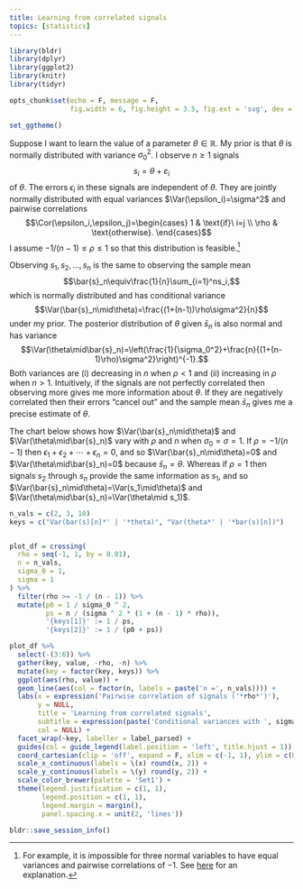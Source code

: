 ```yaml
---
title: Learning from correlated signals
topics: [statistics]
---
```


```r
library(bldr)
library(dplyr)
library(ggplot2)
library(knitr)
library(tidyr)

opts_chunk$set(echo = F, message = F,
               fig.width = 6, fig.height = 3.5, fig.ext = 'svg', dev = 'svg')

set_ggtheme()
```

Suppose I want to learn the value of a parameter $\theta\in\mathbb{R}$.
My prior is that $\theta$ is normally distributed with variance $\sigma_0^2$.
I observe $n\ge1$ signals
$$\DeclareMathOperator{\Cor}{Cor}
\DeclareMathOperator{\E}{E}
\DeclareMathOperator{\Var}{Var}
\newcommand{\R}{\mathbb{R}}
\renewcommand{\epsilon}{\varepsilon}
s_i=\theta+\epsilon_i$$
of $\theta$.
The errors $\epsilon_i$ in these signals are independent of $\theta$.
They are jointly normally distributed with equal variances $\Var(\epsilon_i)=\sigma^2$ and pairwise correlations
$$\Cor(\epsilon_i,\epsilon_j)=\begin{cases}
1 & \text{if}\ i=j \\
\rho & \text{otherwise}.
\end{cases}$$
I assume $-1/(n-1)\le\rho\le1$ so that this distribution is feasible.[^feasible]

[^feasible]: For example, it is impossible for three normal variables to have equal variances and pairwise correlations of $-1$.
See [here](/blog/transitivity-positive-correlations/) for an explanation.

Observing $s_1,s_2,\ldots,s_n$ is the same to observing the sample mean
$$\bar{s}_n\equiv\frac{1}{n}\sum_{i=1}^ns_i,$$
which is normally distributed and has conditional variance
$$\Var(\bar{s}_n\mid\theta)=\frac{(1+(n-1))\rho\sigma^2}{n}$$
under my prior.
The posterior distribution of $\theta$ given $\bar{s}_n$ is also normal and has variance
$$\Var(\theta\mid\bar{s}_n)=\left(\frac{1}{\sigma_0^2}+\frac{n}{(1+(n-1)\rho)\sigma^2}\right)^{-1}.$$
Both variances are
(i) decreasing in $n$ when $\rho<1$ and
(ii) increasing in $\rho$ when $n>1$.
Intuitively, if the signals are not perfectly correlated then observing more gives me more information about $\theta$.
If they are negatively correlated then their errors "cancel out" and the sample mean $\bar{s}_n$ gives me a precise estimate of $\theta$.

The chart below shows how $\Var(\bar{s}_n\mid\theta)$ and $\Var(\theta\mid\bar{s}_n)$ vary with $\rho$ and $n$ when $\sigma_0=\sigma=1$.
If $\rho=-1/(n-1)$ then $\epsilon_1+\epsilon_2+\cdots+\epsilon_n=0$, and so $\Var(\bar{s}_n\mid\theta)=0$ and $\Var(\theta\mid\bar{s}_n)=0$ because $\bar{s}_n=\theta$.
Whereas if $\rho=1$ then signals $s_2$ through $s_n$ provide the same information as $s_1$, and so $\Var(\bar{s}_n\mid\theta)=\Var(s_1\mid\theta)$ and $\Var(\theta\mid\bar{s}_n)=\Var(\theta\mid s_1)$.

```r
n_vals = c(2, 3, 10)
keys = c("Var(bar(s)[n]*' | '*theta)", "Var(theta*' | '*bar(s)[n])")


plot_df = crossing(
  rho = seq(-1, 1, by = 0.01),
  n = n_vals,
  sigma_0 = 1,
  sigma = 1
) %>%
  filter(rho >= -1 / (n - 1)) %>%
  mutate(p0 = 1 / sigma_0 ^ 2,
         ps = n / (sigma ^ 2 * (1 + (n - 1) * rho)),
         '{keys[1]}' := 1 / ps,
         '{keys[2]}' := 1 / (p0 + ps))

plot_df %>%
  select(-(3:6)) %>%
  gather(key, value, -rho, -n) %>%
  mutate(key = factor(key, keys)) %>%
  ggplot(aes(rho, value)) +
  geom_line(aes(col = factor(n, labels = paste('n =', n_vals)))) +
  labs(x = expression('Pairwise correlation of signals ('*rho*')'),
       y = NULL,
       title = 'Learning from correlated signals',
       subtitle = expression(paste('Conditional variances with ', sigma[0], ' = ', sigma, ' = 1')),
       col = NULL) +
  facet_wrap(~key, labeller = label_parsed) +
  guides(col = guide_legend(label.position = 'left', title.hjust = 1)) +
  coord_cartesian(clip = 'off', expand = F, xlim = c(-1, 1), ylim = c(0, 1)) +
  scale_x_continuous(labels = \(x) round(x, 2)) +
  scale_y_continuous(labels = \(y) round(y, 2)) +
  scale_color_brewer(palette = 'Set1') +
  theme(legend.justification = c(1, 1),
        legend.position = c(1, 1),
        legend.margin = margin(),
        panel.spacing.x = unit(2, 'lines'))
```

```r
bldr::save_session_info()
```
